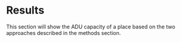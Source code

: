 # Results

This section will show the ADU capacity of a place based on the two approaches
described in the methods section.


